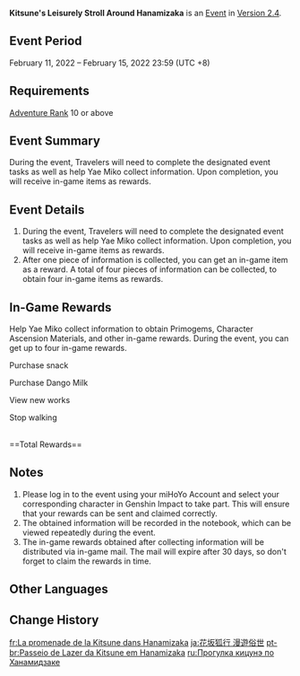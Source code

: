 {{EventTabs}}
{{Event
|name              = Kitsune's Leisurely Stroll Around Hanamizaka
|image             = Kitsune's Leisurely Stroll Around Hanamizaka.jpg
|type              = Web
|time_known        = yes
|time_start        = 2022-02-11 12:00:00
|time_start_offset = GMT+8
|time_end          = 2022-02-15 23:59:59
|time_end_offset   = GMT+8
|link              = https://www.hoyolab.com/article/3312002
|link2             = https://webstatic-sea.mihoyo.com/ys/event/e20220211bac/index.html
|link2name         = Event Page
|characters        = Kuroda;Traveler;Tomoki;Yae Miko;Yukio
}}

'''Kitsune's Leisurely Stroll Around Hanamizaka''' is an  [[Event]] in [[Version 2.4]].

==Event Period==
February 11, 2022 – February 15, 2022 23:59 (UTC +8)

==Requirements==
[[Adventure Rank]] 10 or above

==Event Summary==
During the event, Travelers will need to complete the designated event tasks as well as help Yae Miko collect information. Upon completion, you will receive in-game items as rewards.

==Event Details==
# During the event, Travelers will need to complete the designated event tasks as well as help Yae Miko collect information. Upon completion, you will receive in-game items as rewards.
# After one piece of information is collected, you can get an in-game item as a reward. A total of four pieces of information can be collected, to obtain four in-game items as rewards.

==In-Game Rewards==
Help Yae Miko collect information to obtain Primogems, Character Ascension Materials, and other in-game rewards. During the event, you can get up to four in-game rewards.

;Purchase snack
{{Card|Mora|20,000}}
;Purchase Dango Milk
{{Card|Mystic Enhancement Ore|2}}
;View new works
{{Card|Primogem|20}}{{Card|Vajrada Amethyst Fragment|1}}
;Stop walking
{{Card|Primogem|20}}{{Card|Vajrada Amethyst Fragment|1}}<br />
==Total Rewards==
{{Event Rewards
|Primogem = 40
|Mora = 20,000
|Mystic Enhancement Ore = 2
|Vajrada Amethyst Fragment = 2
|sort = Primogem,Mora,Mystic Enhancement Ore,Vajrada Amethyst Fragment}}

==Notes==
# Please log in to the event using your miHoYo Account and select your corresponding character in Genshin Impact to take part. This will ensure that your rewards can be sent and claimed correctly.
# The obtained information will be recorded in the notebook, which can be viewed repeatedly during the event.
# The in-game rewards obtained after collecting information will be distributed via in-game mail. The mail will expire after 30 days, so don't forget to claim the rewards in time.

==Other Languages==
{{Other Languages|default_hidden = 1
|en      = Kitsune's Leisurely Stroll Around Hanamizaka
|zhs     = 狐行花坂 漫步世间
|zhs_rm  = Húxíng Huābǎn<!--,--> Mànbù Shìjiān
|zht     = 狐行花坂 漫步世間
|zht_rm  = Húxíng Huābǎn<!--,--> Mànbù Shìjiān
|ja      = 花坂狐行 漫遊俗世
|ja_rm   = Kahan<!--Hanasaka??--> Kokou<!--???--><!--,--> Manyuu Zokuse
|ko      = 여우의 한가로운 하나미자카 {{tt|산책|散策}}
|ko_rm   = Yeou-ui Han'garoun Hanamijaka Sanchaek
|es      = El paseo de la Kitsune por Hanamizaka
|fr      = La promenade de la Kitsune dans Hanamizaka
|ru      = Прогулка кицунэ по Ханамидзаке
|th      = เส้นทางจิ้งจอกแห่ง Hanamizaka
|th_rm   = Senthang Chingchok Haeng Hanamizaka
|vi      = Hồ Ly Hanamizaka<!-- - --> Dạo Bước Thế Gian
|de      = Der gemütliche Spaziergang der Kitsune in Hanamizaka
|id      = Perjalanan Si Kitsune di Hanamizaka
|pt      = Passeio de Lazer da Kitsune em Hanamizaka
|tr      = 
|it      = 
}}

==Change History==
{{Change History|2.4}}

[[fr:La promenade de la Kitsune dans Hanamizaka]]
[[ja:花坂狐行 漫遊俗世]]
[[pt-br:Passeio de Lazer da Kitsune em Hanamizaka]]
[[ru:Прогулка кицунэ по Ханамидзаке]]